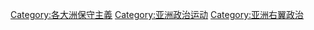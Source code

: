[[Category:各大洲保守主義|Category:各大洲保守主義]]
[[Category:亚洲政治运动|Category:亚洲政治运动]]
[[Category:亚洲右翼政治|Category:亚洲右翼政治]]